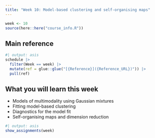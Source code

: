 ```yaml
---
title: "Week 10: Model-based clustering and self-organising maps"
---
```


```r
week <- 10
source(here::here("course_info.R"))
```

## Main reference

```r
#| output: asis
schedule |>
  filter(Week == week) |>
  mutate(ref = glue::glue("[{Reference}]({Reference_URL})")) |>
  pull(ref)
```

## What you will learn this week

* Models of multimodality using Gaussian mixtures
* Fitting model-based clustering
* Diagnostics for the model fit
* Self-organising maps and dimension reduction


```r
#| output: asis
show_assignments(week)
```
